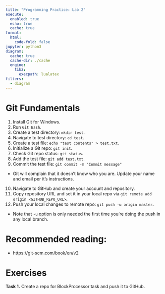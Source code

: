 ```yaml
---
title: "Programming Practice: Lab 2"
execute:
  enabled: true
  echo: true
  cache: true
format:
  html:
    code-fold: false
jupyter: python3
diagram:
  cache: true
  cache-dir: ./cache
  engine:
    tikz:
      execpath: lualatex
filters:
  - diagram
---
```


# Git Fundamentals

1. Install Git for Windows.
2. Run `Git Bash`.
3. Create a test directory: `mkdir test`.
4. Navigate to test directory: `cd test`.
5. Create a test file: `echo "test contents" > test.txt`.
6. Initialize a Git repo: `git init`.
7. Check Git repo status: `git status`.
8. Add the test file: `git add test.txt`.
9. Commit the test file: `git commit -m "Commit message"`
  - Git will complain that it doesn't know who you are. Update your name and email per it's instructions.
10. Navigate to GitHub and create your account and repository.
11. Copy repository URL and set it in your local repo via `git remote add origin <GITHUB_REPO_URL>`.
12. Push your local changes to remote repo: `git push -u origin master`.
  - Note that `-u` option is only needed the first time you're doing the push in any local branch.


# Recommended reading: 

- https://git-scm.com/book/en/v2

# Exercises
**Task 1.** Create a repo for BlockProcessor task  and push it to GitHub.

